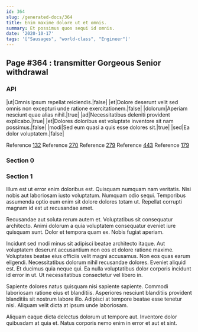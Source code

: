 ```yaml
---
id: 364
slug: /generated-docs/364
title: Enim maxime dolore ut et omnis.
summary: Et possimus quos sequi id omnis.
date: '2020-10-17'
tags: '["Sausages", "world-class", "Engineer"]'
---
```


## Page #364 : transmitter Gorgeous Senior withdrawal
### API

|ut|Omnis ipsum repellat reiciendis.|false|
|et|Dolore deserunt velit sed omnis non excepturi unde ratione exercitationem.|false|
|dolorum|Aperiam nesciunt quae alias nihil.|true|
|ad|Necessitatibus deleniti provident explicabo.|true|
|et|Dolores doloribus est voluptate inventore sit nam possimus.|false|
|modi|Sed eum quasi a quis esse dolores sit.|true|
|sed|Ea dolor voluptatem.|false|

Reference [132](/generated-docs/132)
Reference [270](/generated-docs/270)
Reference [279](/generated-docs/279)
Reference [443](/generated-docs/443)
Reference [179](/generated-docs/179)


<Partial0 />


### Section 0

### Section 1
Illum est ut error enim doloribus est. Quisquam numquam nam veritatis. Nisi nobis aut laboriosam iusto voluptatum. Numquam odio sequi. Temporibus assumenda optio eum enim sit dolore dolores totam ut. Repellat corrupti magnam id est ut recusandae amet.
 Recusandae aut soluta rerum autem et. Voluptatibus sit consequatur architecto. Animi dolorum a quia voluptatem consequatur eveniet iure quisquam sunt. Dolor et tempora quam ex. Nobis fugiat aperiam.
 Incidunt sed modi minus sit adipisci beatae architecto itaque. Aut voluptatem deserunt accusantium non eos et dolore ratione maxime. Voluptates beatae eius officiis velit magni accusamus. Non eos quas earum eligendi.
Necessitatibus dolorum nihil recusandae dolores. Eveniet aliquid est. Et ducimus quia neque qui. Ea nulla voluptatibus dolor corporis incidunt id error in ut. Ut necessitatibus consectetur vel libero in.
 Sapiente dolores natus quisquam nisi sapiente sapiente. Commodi laboriosam ratione eius et blanditiis. Asperiores nesciunt blanditiis provident blanditiis sit nostrum labore illo. Adipisci at tempore beatae esse tenetur nisi. Aliquam velit dicta at ipsum unde laboriosam.
 Aliquam eaque dicta delectus dolorum ut tempore aut. Inventore dolor quibusdam at quia et. Natus corporis nemo enim in error et aut et sint.
